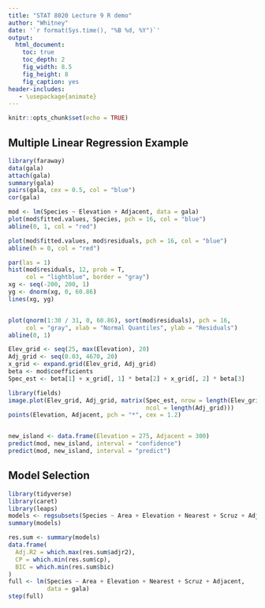 ```yaml
---
title: "STAT 8020 Lecture 9 R demo"
author: "Whitney"
date: '`r format(Sys.time(), "%B %d, %Y")`'
output:
  html_document:
    toc: true
    toc_depth: 2
    fig_width: 8.5
    fig_height: 8
    fig_caption: yes
header-includes:
   - \usepackage{animate}
---
```


```r
knitr::opts_chunk$set(echo = TRUE)
```


## Multiple Linear Regression Example

```r
library(faraway)
data(gala)
attach(gala)
summary(gala)
pairs(gala, cex = 0.5, col = "blue")
cor(gala)

mod <- lm(Species ~ Elevation + Adjacent, data = gala)
plot(mod$fitted.values, Species, pch = 16, col = "blue")
abline(0, 1, col = "red")

plot(mod$fitted.values, mod$residuals, pch = 16, col = "blue")
abline(h = 0, col = "red")

par(las = 1)
hist(mod$residuals, 12, prob = T,
     col = "lightblue", border = "gray")
xg <- seq(-200, 200, 1)
yg <- dnorm(xg, 0, 60.86)
lines(xg, yg)


plot(qnorm(1:30 / 31, 0, 60.86), sort(mod$residuals), pch = 16,
     col = "gray", xlab = "Normal Quantiles", ylab = "Residuals")
abline(0, 1)

```


```r
Elev_grid <- seq(25, max(Elevation), 20)
Adj_grid <- seq(0.03, 4670, 20)
x_grid <- expand.grid(Elev_grid, Adj_grid)
beta <- mod$coefficients
Spec_est <- beta[1] + x_grid[, 1] * beta[2] + x_grid[, 2] * beta[3]

library(fields)
image.plot(Elev_grid, Adj_grid, matrix(Spec_est, nrow = length(Elev_grid),
                                       ncol = length(Adj_grid)))
points(Elevation, Adjacent, pch = "*", cex = 1.2)


new_island <- data.frame(Elevation = 275, Adjacent = 300)
predict(mod, new_island, interval = "confidence") 
predict(mod, new_island, interval = "predict") 
```

## Model Selection

```r
library(tidyverse)
library(caret)
library(leaps)
models <- regsubsets(Species ~ Area + Elevation + Nearest + Scruz + Adjacent, data = gala, nvmax = 5)
summary(models)

res.sum <- summary(models)
data.frame(
  Adj.R2 = which.max(res.sum$adjr2),
  CP = which.min(res.sum$cp),
  BIC = which.min(res.sum$bic)
)
full <- lm(Species ~ Area + Elevation + Nearest + Scruz + Adjacent,
           data = gala)
step(full)
```

















